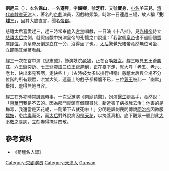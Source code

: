 '''劉趕三'''（{{bd|1817年||1894年||Liu, Gansan}}），本名'''保山'''，一名'''遷昇'''，字'''韻卿'''，號'''芝軒'''、又號'''寶身'''，[[乳名|小名]]'''羊三兒'''，[[清代|清代]][[直隸省|直隸省]][[天津|天津]]人，著名的[[京劇|京劇]]演員，因戲約頻繁，時常一日連趕三場，故人稱「'''劉趕三'''」，因其大膽直言，聞名[[帝都|帝都]]。

慈禧太后喜愛趕三，趕三時常奉[[敕書|敕]]入[[故宫|宮禁]]唱戲，一日演《十八扯》，見[[光緒帝|光緒帝]]侍立[[慈禧太后|慈禧太后]]之側，就假借戲中扮演皇帝的孔懷之口說道：「我當個[[皇帝|皇帝]]也不過圖個[[御座|寶座]][[即位|即位]]，真皇帝反倒是立在一旁，沒得坐了也。」[[太后|太后]]驚覺光緒帝竟然無位可坐，立即賜其坐著看戲。

{{Wide image|Тринадцать_великих_актёров_поздней_Цин.jpg|1200px|[[同光十三絕|同光十三絕]]}}

趕三一次在宮中演《思志誠》，飾演妓院[[老鴇|老鴇]]，正在召喚[[妓女|妓女]]。趕三眼見五王爺[[奕誴|奕誴]]、六王爺[[奕訢|奕訢]]、七王爺[[奕譞|奕譞]]三位[[王爵|王爺]]遲到，正在臺下走，就大呼「老五、老六、老七，快出來見客啊，走快些！」（古時妓女多以排行相稱）慈禧太后與全場不分位階的所有觀眾，哄堂大笑，連臺上的戲子都捧腹不已，三位[[親王|親王]]被此一「幽默」舉措，羞得無地自容。

趕三在外亦時常譏諷時事，一次受邀演《南廟請醫》，扮演[[醫生|醫生]]劉高手，竟然說：「[[東華門|東華門]]我是不去的。因為那門裏頭有個闊哥兒，新近害了病找我去治；他害的是梅毒，我還當是天花呢，一劑藥下去就死啦！」分明是諷刺民間傳說[[同治帝|同治帝]]因微服[[嫖妓|嫖妓]]，患[[梅毒|梅毒]]而死，而[[太后|太后]]對外說病因是[[天花|天花]]，以掩蓋真相。底下觀眾一聽到此[[不敬罪|大不敬]]之臺詞，立刻嚇得掩耳四散。

==參考資料==
*《菊壇名人錄》

{{京剧名角}}

{{DEFAULTSORT:Liu, Gansan}}
[[Category:京剧演员|Category:京剧演员]]
[[Category:天津人|Category:天津人]]
[[Category:劉姓|Gansan]]